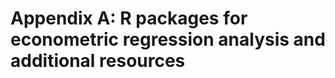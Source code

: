 # Appendix A: R packages for econometric regression analysis and additional resources {.unnumbered}
